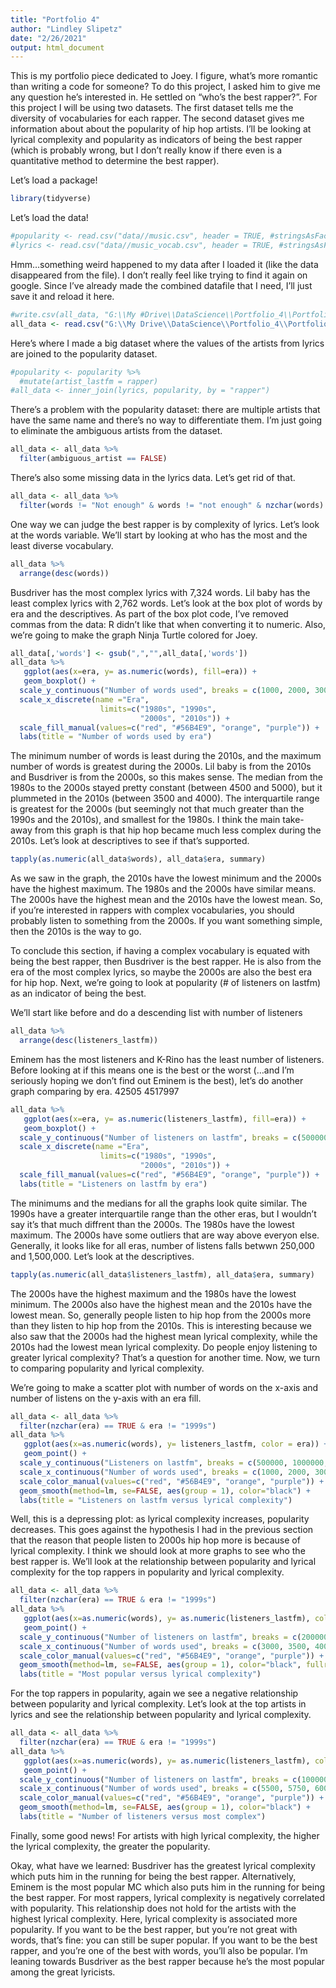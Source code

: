 ```yaml
---
title: "Portfolio 4"
author: "Lindley Slipetz"
date: "2/26/2021"
output: html_document
---
```


This is my portfolio piece dedicated to Joey. I figure, what's more romantic than writing a code for someone? To do this project, I asked him to give me any question he's interested in. He settled on "who's the best rapper?". For this project I will be using two datasets. The first dataset tells me the diversity of vocabularies for each rapper. The second dataset gives me information about about the popularity of hip hop artists. I'll be looking at lyrical complexity and popularity as indicators of being the best rapper (which is probably wrong, but I don't really know if there even is a quantitative method to determine the best rapper).

Let's load a package!

```r
library(tidyverse)
```

Let's load the data!

```r
#popularity <- read.csv("data//music.csv", header = TRUE, #stringsAsFactors = FALSE)
#lyrics <- read.csv("data//music_vocab.csv", header = TRUE, #stringsAsFactors = FALSE)
```

Hmm...something weird happened to my data after I loaded it (like the data disappeared from the file). I don't really feel like trying to find it again on google. Since I've already made the combined datafile that I need, I'll just save it and reload it here.

```r
#write.csv(all_data, "G:\\My #Drive\\DataScience\\Portfolio_4\\Portfolio_4\\data\\all_dat#a.csv")
all_data <- read.csv("G:\\My Drive\\DataScience\\Portfolio_4\\Portfolio_4\\data\\all_data.csv", header = TRUE, stringsAsFactors = FALSE )
```


Here's where I made a big dataset where the values of the artists from lyrics are joined to the popularity dataset.

```r
#popularity <- popularity %>% 
  #mutate(artist_lastfm = rapper)
#all_data <- inner_join(lyrics, popularity, by = "rapper")
```

There's a problem with the popularity dataset: there are multiple artists that have the same name and there's no way to differentiate them. I'm just going to eliminate the ambiguous artists from the dataset.

```r
all_data <- all_data %>%
  filter(ambiguous_artist == FALSE)
```

There's also some missing data in the lyrics data. Let's get rid of that.

```r
all_data <- all_data %>%
  filter(words != "Not enough" & words != "not enough" & nzchar(words) == TRUE)
```

One way we can judge the best rapper is by complexity of lyrics. Let's look at the words variable. We'll start by looking at who has the most and the least diverse vocabulary.

```r
all_data %>%
  arrange(desc(words))
```

Busdriver has the most complex lyrics with 7,324 words. Lil baby has the least complex lyrics with 2,762 words. Let's look at the box plot of words by era and the descriptives. As part of the box plot code, I've removed commas from the data: R didn't like that when converting it to numeric. Also, we're going to make the graph Ninja Turtle colored for Joey.

```r
all_data[,'words'] <- gsub(",","",all_data[,'words'])
all_data %>%
   ggplot(aes(x=era, y= as.numeric(words), fill=era)) +
   geom_boxplot() +
  scale_y_continuous("Number of words used", breaks = c(1000, 2000, 3000, 4000, 5000, 6000, 7000, 8000), labels = c("1000", "2000", "3000", "4000", "5000", "6000", "7000", "8000")) +
  scale_x_discrete(name ="Era", 
                    limits=c("1980s", "1990s", 
                             "2000s", "2010s")) +
  scale_fill_manual(values=c("red", "#56B4E9", "orange", "purple")) + 
  labs(title = "Number of words used by era")

```

The minimum number of words is least during the 2010s, and the maximum number of words is greatest during the 2000s. Lil baby is from the 2010s and Busdriver is from the 2000s, so this makes sense. The median from the 1980s to the 2000s stayed pretty constant (between 4500 and 5000), but it plummeted in the 2010s (between 3500 and 4000). The interquartile range is greatest for the 2000s (but seemingly not that much greater than the 1990s and the 2010s), and smallest for the 1980s. I think the main take-away from this graph is that hip hop became much less complex during the 2010s. Let's look at descriptives to see if that's supported.

```r
tapply(as.numeric(all_data$words), all_data$era, summary)
```
As we saw in the graph, the 2010s have the lowest minimum and the 2000s have the highest maximum. The 1980s and the 2000s have similar means. The 2000s have the highest mean and the 2010s have the lowest mean. So, if you're interested in rappers with complex vocabularies, you should probably listen to something from the 2000s. If you want something simple, then the 2010s is the way to go.

To conclude this section, if having a complex vocabulary is equated with being the best rapper, then Busdriver is the best rapper. He is also from the era of the most complex lyrics, so maybe the 2000s are also the best era for hip hop. Next, we're going to look at popularity (# of listeners on lastfm) as an indicator of being the best.

We'll start like before and do a descending list with number of listeners

```r
all_data %>%
  arrange(desc(listeners_lastfm))
```

Eminem has the most listeners and K-Rino has the least number of listeners. Before looking at if this means one is the best or the worst (...and I'm seriously hoping we don't find out Eminem is the best), let's do another graph comparing by era.
42505 4517997

```r
all_data %>%
   ggplot(aes(x=era, y= as.numeric(listeners_lastfm), fill=era)) +
   geom_boxplot() +
  scale_y_continuous("Number of listeners on lastfm", breaks = c(500000, 1000000, 1500000, 2000000, 2500000, 3000000, 3500000, 4000000, 4500000, 5000000), labels = c("500000", "1000000", "1500000", "2000000", "2500000", "3000000", "3500000", "4000000", "4500000", "5000000")) +
  scale_x_discrete(name ="Era", 
                    limits=c("1980s", "1990s", 
                             "2000s", "2010s")) +
  scale_fill_manual(values=c("red", "#56B4E9", "orange", "purple")) +
  labs(title = "Listeners on lastfm by era")

```

The minimums and the medians for all the graphs look quite similar. The 1990s have a greater interquartile range than the other eras, but I wouldn't say it's that much diffrent than the 2000s. The 1980s have the lowest maximum. The 2000s have some outliers that are way above everyon else. Generally, it looks like for all eras, number of listens falls betwwn 250,000 and 1,500,000. Let's look at the descriptives.

```r
tapply(as.numeric(all_data$listeners_lastfm), all_data$era, summary)
```
The 2000s have the highest maximum and the 1980s have the lowest minimum. The 2000s also have the highest mean and the 2010s have the lowest mean. So, generally people listen to hip hop from the 2000s more than they listen to hip hop from the 2010s. This is interesting because we also saw that the 2000s had the highest mean lyrical complexity, while the 2010s had the lowest mean lyrical complexity. Do people enjoy listening to greater lyrical complexity? That's a question for another time. Now, we turn to comparing popularity and lyrical complexity.

We're going to make a scatter plot with number of words on the x-axis and number of listens on the y-axis with an era fill.

```r
all_data <- all_data %>%
  filter(nzchar(era) == TRUE & era != "1999s")
all_data %>%
   ggplot(aes(x=as.numeric(words), y= listeners_lastfm, color = era)) +
   geom_point() +
  scale_y_continuous("Listeners on lastfm", breaks = c(500000, 1000000, 1500000, 2000000, 2500000, 3000000, 3500000, 4000000, 4500000, 5000000), labels = c("500000", "1000000", "1500000", "2000000", "2500000", "3000000", "3500000", "4000000", "4500000", "5000000")) +
  scale_x_continuous("Number of words used", breaks = c(1000, 2000, 3000, 4000, 5000, 6000, 7000, 8000), labels = c("1000", "2000", "3000", "4000", "5000", "6000", "7000", "8000")) +
  scale_color_manual(values=c("red", "#56B4E9", "orange", "purple")) +
  geom_smooth(method=lm, se=FALSE, aes(group = 1), color="black") +
  labs(title = "Listeners on lastfm versus lyrical complexity")

```

Well, this is a depressing plot: as lyrical complexity increases, popularity decreases. This goes against the hypothesis I had in the previous section that the reason that people listen to 2000s hip hop more is because of lyrical complexity. I think we should look at more graphs to see who the best rapper is. We'll look at the relationship between popularity and lyrical complexity for the top rappers in popularity and lyrical complexity.

```r
all_data <- all_data %>%
  filter(nzchar(era) == TRUE & era != "1999s")
all_data %>%
   ggplot(aes(x=as.numeric(words), y= as.numeric(listeners_lastfm), color = era)) +
   geom_point() +
  scale_y_continuous("Number of listeners on lastfm", breaks = c(2000000, 2500000, 3000000, 3500000, 4000000, 4500000, 5000000), labels = c( "2000000", "2500000", "3000000", "3500000", "4000000", "4500000", "5000000"), limits= c(2000000, 5000000 )) +
  scale_x_continuous("Number of words used", breaks = c(3000, 3500, 4000, 4500, 5000), labels = c("3000", "3500", "4000", "4500", "5000"), limits=c(3000, 5500)) +
  scale_color_manual(values=c("red", "#56B4E9", "orange", "purple")) +
  geom_smooth(method=lm, se=FALSE, aes(group = 1), color="black", fullrange=TRUE) +
  labs(title = "Most popular versus lyrical complexity")

```

For the top rappers in popularity, again we see a negative relationship between popularity and lyrical complexity. Let's look at the top artists in lyrics and see the relationship between popularity and lyrical complexity.

```r
all_data <- all_data %>%
  filter(nzchar(era) == TRUE & era != "1999s")
all_data %>%
   ggplot(aes(x=as.numeric(words), y= as.numeric(listeners_lastfm), color = era)) +
   geom_point() +
  scale_y_continuous("Number of listeners on lastfm", breaks = c(100000, 200000, 300000, 400000, 500000, 600000, 700000, 800000), labels = c("100000", "200000", "300000", "400000", "500000", "600000", "700000", "800000"), limits=c(0,800000)) +
  scale_x_continuous("Number of words used", breaks = c(5500, 5750, 6000, 6250, 6500, 6750, 7000, 7250, 7500), labels = c("5500", "5750", "6000", "6250", "6500", "6750", "7000", "7250", "7500"), limits=c(5500,7500)) +
  scale_color_manual(values=c("red", "#56B4E9", "orange", "purple")) +
  geom_smooth(method=lm, se=FALSE, aes(group = 1), color="black") +
  labs(title = "Number of listeners versus most complex")

```

Finally, some good news! For artists with high lyrical complexity, the higher the lyrical complexity, the greater the popularity. 

Okay, what have we learned: Busdriver has the greatest lyrical complexity which puts him in the running for being the best rapper. Alternatively, Eminem is the most popular MC which also puts him in the running for being the best rapper. For most rappers, lyrical complexity is negatively correlated with popularity. This relationship does not hold for the artists with the highest lyrical complexity. Here, lyrical complexity is associated more popularity. If you want to be the best rapper, but you're not great with words, that's fine: you can still be super popular. If you want to be the best rapper, and you're one of the best with words, you'll also be popular. I'm leaning towards Busdriver as the best rapper because he's the most popular among the great lyricists.
